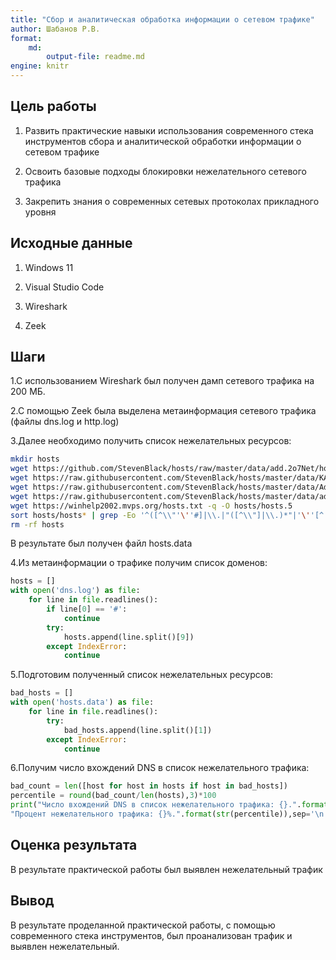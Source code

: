 ```yaml
---
title: "Сбор и аналитическая обработка информации о сетевом трафике"
author: Шабанов Р.В.
format: 
    md:
        output-file: readme.md
engine: knitr
---
```


## Цель работы

1. Развить практические навыки использования современного стека инструментов сбора и аналитической обработки информации о сетевом трафике

2. Освоить базовые подходы блокировки нежелательного сетевого трафика

3. Закрепить знания о современных сетевых протоколах прикладного уровня

## Исходные данные

1. Windows 11

2. Visual Studio Code

3. Wireshark

4. Zeek

## Шаги

1.С использованием Wireshark был получен дамп сетевого трафика на 200 МБ.

2.С помощью Zeek была выделена метаинформация сетевого трафика (файлы dns.log и http.log)

3.Далее необходимо получить список нежелательных ресурсов:

```bash
mkdir hosts
wget https://github.com/StevenBlack/hosts/raw/master/data/add.2o7Net/hosts -q -O hosts/hosts.1
wget https://raw.githubusercontent.com/StevenBlack/hosts/master/data/KADhosts/hosts -q -O hosts/hosts.2
wget https://raw.githubusercontent.com/StevenBlack/hosts/master/data/Adguard-cname/hosts -q -O hosts/hosts.3
wget https://raw.githubusercontent.com/StevenBlack/hosts/master/data/adaway.org/hosts -q -O hosts/hosts.4
wget https://winhelp2002.mvps.org/hosts.txt -q -O hosts/hosts.5
sort hosts/hosts* | grep -Eo '^([^\\"'\''#]|\\.|"([^\\"]|\\.)*"|'\''[^'\'']*'\'')*' | uniq > hosts.data
rm -rf hosts
```

В результате был получен файл hosts.data

4.Из метаинформации о трафике получим список доменов:

```python
hosts = []
with open('dns.log') as file:
    for line in file.readlines():
        if line[0] == '#':
            continue
        try:
            hosts.append(line.split()[9])
        except IndexError:
            continue
```
5.Подготовим полученный список нежелательных ресурсов:
```python
bad_hosts = []
with open('hosts.data') as file:
    for line in file.readlines():
        try:
            bad_hosts.append(line.split()[1])
        except IndexError:
            continue
```
6.Получим число вхождений DNS в список нежелательного трафика:
```python
bad_count = len([host for host in hosts if host in bad_hosts])
percentile = round(bad_count/len(hosts),3)*100
print("Число вхождений DNS в список нежелательного трафика: {}.".format(str(bad_count)),
"Процент нежелательного трафика: {}%.".format(str(percentile)),sep='\n')
```

## Оценка результата

В результате практической работы был выявлен нежелательный трафик

## Вывод

В результате проделанной практической работы, с помощью современного стека инструментов, был проанализован трафик и выявлен нежелательный.
